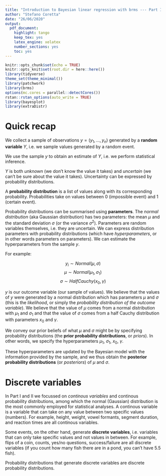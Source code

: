 ```yaml
---
title: "Introduction to Bayesian linear regression with brms --- Part III"
author: "Stefano Coretta"
date: "26/06/2020"
output: 
  pdf_document: 
    highlight: tango
    keep_tex: yes
    latex_engine: xelatex
    number_sections: yes
    toc: yes
---
```


```r
knitr::opts_chunk$set(echo = TRUE)
knitr::opts_knit$set(root.dir = here::here())
library(tidyverse)
theme_set(theme_minimal())
library(patchwork)
library(brms)
options(mc.cores = parallel::detectCores())
rstan::rstan_options(auto_write = TRUE)
library(bayesplot)
library(extraDistr)
```

# Quick recap

We collect a sample of observations $y = (y_1, ..., y_n)$ generated by a **random variable** $Y$, i.e. we sample values generated by a random event.

We use the sample $y$ to obtain an estimate of $Y$, i.e. we perform statistical inference.

$Y$ is both *unknown* (we don't know the value it takes) and *uncertain* (we can't be sure about the value it takes). Uncertainty can be expressed by probability distributions.

A **probability distribution** is a list of values along with its corresponding probability. Probabilities take on values between 0 (impossible event) and 1 (certain event).

Probability distributions can be summarised using **parameters**. The *normal distribution* (aka Gaussian distribution) has two parameters: the mean $\mu$ and the standard deviation $\sigma$ (or the variance $\sigma^2$). Parameters are random variables themselves, i.e. they are uncertain. We can express distribution parameters with probability distributions (which have *hyperparameters*, or in other words parameters on parameters). We can estimate the hyperparameters from the sample $y$.

For example:

$$ y_i \sim Normal(\mu, \sigma) $$
$$ \mu \sim Normal(\mu_1, \sigma_1)$$
$$ \sigma \sim HalfCauchy(x_0, \gamma)$$

$y$ is our outcome variable (our sample of values).
We believe that the values of $y$ were generated by a normal distribution which has parameters $\mu$ and $\sigma$ (this is the *likelihood*, or simply the *probability distribution of the outcome variable*).
We believe that the value of $\mu$ comes from a normal distribution with $\mu_1$ and $\sigma_1$ and that the value of $\sigma$ comes from a half Cauchy distribution with parameters $x_0$ and $\gamma$.

We convey our prior beliefs of what $\mu$ and $\sigma$ might be by specifying probability distributions (the **prior probability distributions**, or *priors*).
In other words, we specify the hyperparameters $\mu_1$, $\sigma_1$, $x_0$, $\gamma$.

These hyperparameters are updated by the Bayesian model with the information provided by the sample, and we thus obtain the **posterior probability distributions** (or *posteriors*) of $\mu$ and $\sigma$.

# Discrete variables

In Part I and II we focussed on *continous variables* and continous probability distributions, among which the normal (Gaussian) distribution is the most commonly employed for statistical analyses.
A continous variable is a variable that can take on any value between two specific values (numbers).
For example, height, weight, vowel formants, segment duration, and reaction times are all continous variables.

Some events, on the other hand, generate **discrete variables**, i.e. variables that can only take specific values and not values in between.
For example, flips of a coin, counts, yes/no questions, success/failure are all discrete variables (if you count how many fish there are in a pond, you can't have 5.5 fish).

Probability distributions that generate discrete variables are discrete probability distributions.
